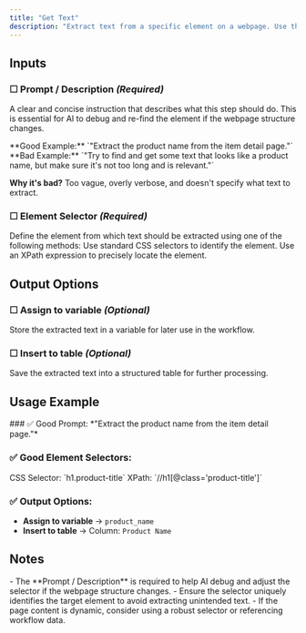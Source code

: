 ```yaml
---
title: "Get Text"
description: "Extract text from a specific element on a webpage. Use this action to retrieve information such as product prices, article titles, user-generated content, and other on-page text."
---
```


## Inputs

### ☐ Prompt / Description *(Required)*
A clear and concise instruction that describes what this step should do. This is essential for AI to debug and re-find the element if the webpage structure changes.

<Note type="success">
  **Good Example:** `"Extract the product name from the item detail page."`
</Note>

<Note type="danger">
  **Bad Example:** `"Try to find and get some text that looks like a product name, but make sure it's not too long and is relevant."`
  
  **Why it's bad?** Too vague, overly verbose, and doesn't specify what text to extract.
</Note>

### ☐ Element Selector *(Required)*
Define the element from which text should be extracted using one of the following methods:
<CardGroup cols={2}>
  <Card title="CSS Selector">
    Use standard CSS selectors to identify the element.
  </Card>
  <Card title="XPath">
    Use an XPath expression to precisely locate the element.
  </Card>
</CardGroup>

## Output Options

### ☐ Assign to variable *(Optional)*
Store the extracted text in a variable for later use in the workflow.

### ☐ Insert to table *(Optional)*
Save the extracted text into a structured table for further processing.

## Usage Example

<Card title="Scenario: Extracting a product name from an e-commerce page">
  ### ✅ Good Prompt:
  *"Extract the product name from the item detail page."*

  ### ✅ Good Element Selectors:
  <Card>
    CSS Selector: `h1.product-title`
  </Card>

  <Card>
    XPath: `//h1[@class='product-title']`
  </Card>

  ### ✅ Output Options:
  - **Assign to variable** → `product_name`
  - **Insert to table** → Column: `Product Name`
</Card>

## Notes
<Warning>
  - The **Prompt / Description** is required to help AI debug and adjust the selector if the webpage structure changes.
  - Ensure the selector uniquely identifies the target element to avoid extracting unintended text.
  - If the page content is dynamic, consider using a robust selector or referencing workflow data.
</Warning> 